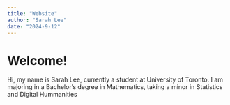 ```yaml
---
title: "Website"
author: "Sarah Lee"
date: "2024-9-12"
---
```


# Welcome!

Hi, my name is Sarah Lee, currently a student at University of Toronto. I am majoring in a Bachelor's degree in Mathematics, taking a minor in Statistics and Digital Hummanities
